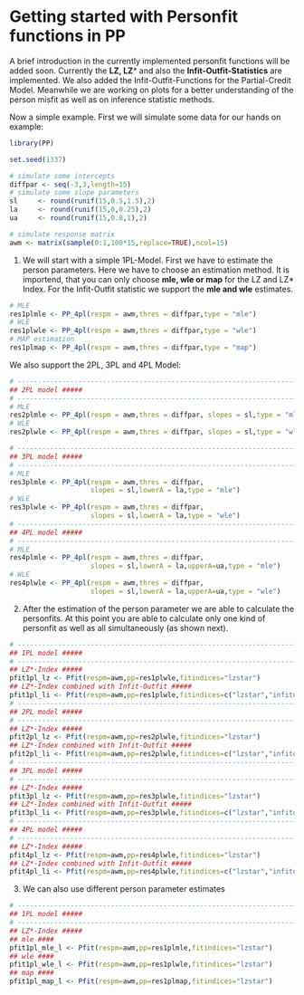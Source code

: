 <!--
%\VignetteEngine{knitr::knitr}
%\VignetteIndexEntry{Getting started with Personfit in PP}
-->
# Getting started with Personfit functions in PP

A brief introduction in the currently implemented personfit functions will be added soon. Currently the **LZ, LZ*** and also the **Infit-Outfit-Statistics** are implemented. We also added the Infit-Outfit-Functions for the Partial-Credit Model. Meanwhile we are working on plots for a better understanding of the person misfit as well as on inference statistic methods.

Now a simple example.
First we will simulate some data for our hands on example:
```r
library(PP)

set.seed(1337)

# simulate some intercepts
diffpar <- seq(-3,3,length=15)
# simulate some slope parameters
sl     <- round(runif(15,0.5,1.5),2)
la     <- round(runif(15,0,0.25),2)
ua     <- round(runif(15,0.8,1),2)

# simulate response matrix
awm <- matrix(sample(0:1,100*15,replace=TRUE),ncol=15)
```

1. We will start with a simple 1PL-Model. First we have to estimate the person parameters. Here we have to choose an estimation method. It is importend, that you can only choose **mle, wle or map** for the LZ and LZ* Index. For the Infit-Outfit statistic we support the **mle and wle** estimates.

```r
# MLE
res1plmle <- PP_4pl(respm = awm,thres = diffpar,type = "mle")
# WLE
res1plwle <- PP_4pl(respm = awm,thres = diffpar,type = "wle")
# MAP estimation
res1plmap <- PP_4pl(respm = awm,thres = diffpar,type = "map")
```

We also support the 2PL, 3PL and 4PL Model:
```r

# ------------------------------------------------------------------------
## 2PL model ##### 
# ------------------------------------------------------------------------
# MLE
res2plmle <- PP_4pl(respm = awm,thres = diffpar, slopes = sl,type = "mle")
# WLE
res2plwle <- PP_4pl(respm = awm,thres = diffpar, slopes = sl,type = "wle")

# ------------------------------------------------------------------------
## 3PL model ##### 
# ------------------------------------------------------------------------
# MLE
res3plmle <- PP_4pl(respm = awm,thres = diffpar,
                    slopes = sl,lowerA = la,type = "mle")
# WLE
res3plwle <- PP_4pl(respm = awm,thres = diffpar,
                    slopes = sl,lowerA = la,type = "wle")
# ------------------------------------------------------------------------
## 4PL model ##### 
# ------------------------------------------------------------------------
# MLE
res4plmle <- PP_4pl(respm = awm,thres = diffpar,
                    slopes = sl,lowerA = la,upperA=ua,type = "mle")
# WLE
res4plwle <- PP_4pl(respm = awm,thres = diffpar,
                    slopes = sl,lowerA = la,upperA=ua,type = "wle")
```

2. After the estimation of the person parameter we are able to calculate the personfits. At this point you are able to calculate only one kind of personfit as well as all simultaneously (as shown next).

```r

# ------------------------------------------------------------------------
## 1PL model ##### 
# ------------------------------------------------------------------------
## LZ*-Index ##### 
pfit1pl_lz <- Pfit(respm=awm,pp=res1plwle,fitindices="lzstar")
## LZ*-Index combined with Infit-Outfit ##### 
pfit1pl_li <- Pfit(respm=awm,pp=res1plwle,fitindices=c("lzstar","infitoutfit"))
# ------------------------------------------------------------------------
## 2PL model ##### 
# ------------------------------------------------------------------------
## LZ*-Index ##### 
pfit2pl_lz <- Pfit(respm=awm,pp=res2plwle,fitindices="lzstar")
## LZ*-Index combined with Infit-Outfit ##### 
pfit2pl_li <- Pfit(respm=awm,pp=res2plwle,fitindices=c("lzstar","infitoutfit"))
# ------------------------------------------------------------------------
## 3PL model ##### 
# ------------------------------------------------------------------------
## LZ*-Index ##### 
pfit3pl_lz <- Pfit(respm=awm,pp=res3plwle,fitindices="lzstar")
## LZ*-Index combined with Infit-Outfit ##### 
pfit3pl_li <- Pfit(respm=awm,pp=res3plwle,fitindices=c("lzstar","infitoutfit"))
# ------------------------------------------------------------------------
## 4PL model ##### 
# ------------------------------------------------------------------------
## LZ*-Index ##### 
pfit4pl_lz <- Pfit(respm=awm,pp=res4plwle,fitindices="lzstar")
## LZ*-Index combined with Infit-Outfit ##### 
pfit4pl_li <- Pfit(respm=awm,pp=res4plwle,fitindices=c("lzstar","infitoutfit"))
```

3. We can also use different person parameter estimates
```r
# ------------------------------------------------------------------------
## 1PL model ##### 
# ------------------------------------------------------------------------
## LZ*-Index ##### 
## mle ####
pfit1pl_mle_l <- Pfit(respm=awm,pp=res1plmle,fitindices="lzstar")
## wle ####
pfit1pl_wle_l <- Pfit(respm=awm,pp=res1plwle,fitindices="lzstar")
## map ####
pfit1pl_map_l <- Pfit(respm=awm,pp=res1plmap,fitindices="lzstar")
```
